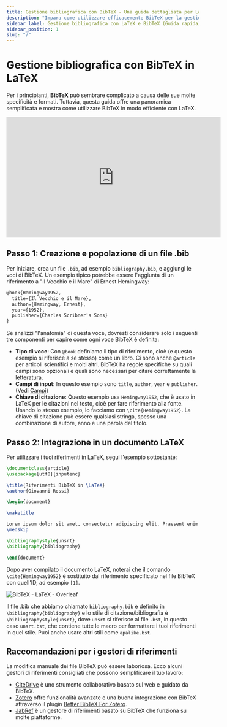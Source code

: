 ```yaml
---
title: Gestione bibliografica con BibTeX - Una guida dettagliata per LaTeX
description: "Impara come utilizzare efficacemente BibTeX per la gestione bibliografica con LaTeX, dalla creazione di un file .bib alla sua integrazione nel tuo documento LaTeX."
sidebar_label: Gestione bibliografica con LaTeX e BibTeX (Guida rapida)
sidebar_position: 1
slug: "/"
---
```


# Gestione bibliografica con BibTeX in LaTeX

Per i principianti, **BibTeX** può sembrare complicato a causa delle sue molte specificità e formati. Tuttavia, questa guida offre una panoramica semplificata e mostra come utilizzare BibTeX in modo efficiente con LaTeX.

<iframe width="560" height="315" src="https://www.youtube.com/embed/bHD94qM0vyg" title="Player video YouTube" frameborder="0" allow="accelerometer; autoplay; clipboard-write; encrypted-media; gyroscope; picture-in-picture; web-share" allowfullscreen></iframe>

## Passo 1: Creazione e popolazione di un file .bib

Per iniziare, crea un file `.bib`, ad esempio `bibliography.bib`, e aggiungi le voci di BibTeX. Un esempio tipico potrebbe essere l'aggiunta di un riferimento a "Il Vecchio e il Mare" di Ernest Hemingway:

```latex
@book{Hemingway1952,
  title={Il Vecchio e il Mare},
  author={Hemingway, Ernest},
  year={1952},
  publisher={Charles Scribner's Sons}
}

```
Se analizzi "l'anatomia" di questa voce, dovresti considerare solo i seguenti tre componenti per capire come ogni voce BibTeX è definita:

- **Tipo di voce**: Con `@book` definiamo il tipo di riferimento, cioè (e questo esempio si riferisce a se stesso) come un libro. Ci sono anche `@article` per articoli scientifici e molti altri. BibTeX ha regole specifiche su quali campi sono opzionali e quali sono necessari per citare correttamente la letteratura.
- **Campi di input**: In questo esempio sono `title`, `author`, `year` e `publisher`. (Vedi [Campi](/fields))
- **Chiave di citazione**: Questo esempio usa `Hemingway1952`, che è usato in LaTeX per le citazioni nel testo, cioè per fare riferimento alla fonte. Usando lo stesso esempio, lo facciamo con `\cite{Hemingway1952}`. La chiave di citazione può essere qualsiasi stringa, spesso una combinazione di autore, anno e una parola del titolo.

## Passo 2: Integrazione in un documento LaTeX

Per utilizzare i tuoi riferimenti in LaTeX, segui l'esempio sottostante:


```latex
\documentclass{article}
\usepackage[utf8]{inputenc}

\title{Riferimenti BibTeX in \LaTeX}
\author{Giovanni Rossi}

\begin{document}

\maketitle

Lorem ipsum dolor sit amet, consectetur adipiscing elit. Praesent enim urna, dapibus et bibendum vel, consectetur et turpis. Cras a molestie nulla. \cite{Hemingway1952}
\medskip

\bibliographystyle{unsrt}
\bibliography{bibliography}

\end{document}


```

Dopo aver compilato il documento LaTeX, noterai che il comando `\cite{Hemingway1952}` è sostituito dal riferimento specificato nel file BibTeX con quell'ID, ad esempio `[1]`.

![BibTeX - LaTeX - Overleaf](@site/static/img/tutorial/LaTeX_Overleaf_BibTeX-Example.png)

Il file .bib che abbiamo chiamato `bibliography.bib` è definito in `\bibliography{bibliography}` e lo stile di citazione/bibliografia è `\bibliographystyle{unsrt}`, dove `unsrt` si riferisce al file `.bst`, in questo caso `unsrt.bst`, che contiene tutte le macro per formattare i tuoi riferimenti in quel stile. Puoi anche usare altri stili come `apalike.bst`.

## Raccomandazioni per i gestori di riferimenti

La modifica manuale dei file BibTeX può essere laboriosa. Ecco alcuni gestori di riferimenti consigliati che possono semplificare il tuo lavoro:

- [CiteDrive](https://www.citedrive.com/) è uno strumento collaborativo basato sul web e guidato da BibTeX.
- [Zotero](https://www.zotero.org/) offre funzionalità avanzate e una buona integrazione con BibTeX attraverso il plugin [Better BibTeX For Zotero](https://retorque.re/zotero-better-bibtex/).
- [JabRef](https://www.jabref.org/) è un gestore di riferimenti basato su BibTeX che funziona su molte piattaforme.